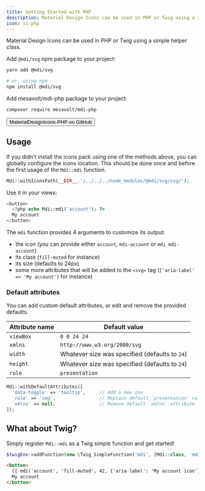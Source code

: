 ```yaml
---
title: Getting Started with PHP
description: Material Design Icons can be used in PHP or Twig using a simple helper class.
icon: si:php
---
```


Material Design Icons can be used in PHP or Twig using a simple helper class.

Add `@mdi/svg` npm package to your project:

```bash
yarn add @mdi/svg

# or, using npm
npm install @mdi/svg
```

Add mesavolt/mdi-php package to your project:

```bash
composer require mesavolt/mdi-php
```

<Button href='https://github.com/chteuchteu/MaterialDesignIcons-PHP' endIcon='mdi:open-in-new'>
  MaterialDesignIcons-PHP on GitHub
</Button>

## Usage

If you didn't install the icons pack using one of the methods above, you can globally configure the icons location. This should be done once and before the first usage of the `Mdi::mdi` function.

```php
Mdi::withIconsPath(__DIR__.'/../../../node_modules/@mdi/svg/svg/');
```

Use it in your views:

```php
<button>
  <?php echo Mdi::mdi('account'); ?>
  My account
</button>
```

The `mdi` function provides 4 arguments to customize its output:

- the icon (you can provide either `account`, `mdi-account` or `mdi mdi-account`)
- its class (`fill-muted` for instance)
- its size (defaults to 24px)
- some more attributes that will be added to the `<svg>` tag (`['aria-label' => 'My account']` for instance)

### Default attributes

You can add custom default attributes, or edit and remove the provided defaults.

| Attribute name | Default value                                  |
|----------------|------------------------------------------------|
| `viewBox`      | `0 0 24 24`                                    |
| `xmlns`        | `http://www.w3.org/2000/svg`                   |
| `width`        | Whatever size was specified (defaults to `24`) |
| `height`       | Whatever size was specified (defaults to `24`) |
| `role`         | `presentation`                                 |

```php
Mdi::withDefaultAttributes([
  'data-toggle' => 'tooltip',     // Add a new one
  'role' => 'img',                // Replace default `presentation` value with `img`
  'xmlns' => null,                // Remove default `xmlns` attribute
]);
```

## What about Twig?

Simply register `Mdi::mdi` as a Twig simple function and get started!

```php
$twigEnv->addFunction(new \Twig_SimpleFunction('mdi', [Mdi::class, 'mdi'], ['is_safe' => ['html']]));
```

```html
<button>
  {{ mdi('account', 'fill-muted', 42, {'aria-label': 'My account icon'}) }}
  My account
</button>
```
